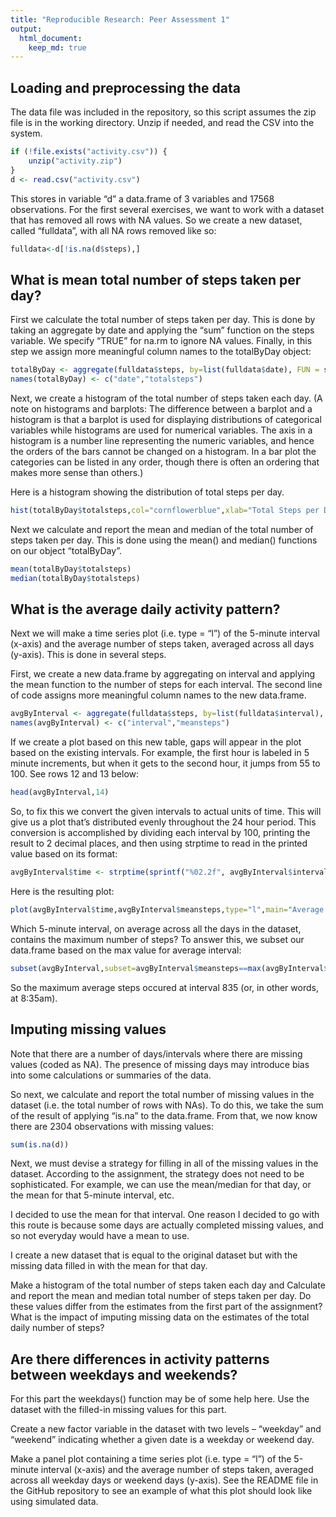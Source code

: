 ```yaml
---
title: "Reproducible Research: Peer Assessment 1"
output: 
  html_document:
    keep_md: true
---
```



## Loading and preprocessing the data

The data file was included in the repository, so this script assumes the zip file is in the working directory.  Unzip if needed, and read the CSV into the system.
    
```r
if (!file.exists("activity.csv")) {
    unzip("activity.zip")
} 
d <- read.csv("activity.csv")
```    
This stores in variable "d" a data.frame of 3 variables and 17568 observations.  For the first several exercises, we want to work with a dataset that has removed all rows with NA values.  So we create a new dataset, called "fulldata", with all NA rows removed like so:

```r
fulldata<-d[!is.na(d$steps),]
```

## What is mean total number of steps taken per day?

First we calculate the total number of steps taken per day.  This is done by taking an aggregate by date and applying the "sum" function on the steps variable. We specify "TRUE" for na.rm to ignore NA values.  Finally, in this step we assign more meaningful column names to the totalByDay object: 

```r
totalByDay <- aggregate(fulldata$steps, by=list(fulldata$date), FUN = sum)
names(totalByDay) <- c("date","totalsteps")
```

Next, we create a histogram of the total number of steps taken each day.  (A note on histograms and barplots: The difference between a barplot and a histogram is that a barplot is used for displaying distributions of categorical variables while histograms are used for
numerical variables.  The axis in a histogram is a number line representing the numeric variables, and hence the orders of
the bars cannot be changed on a histogram.  In a bar plot the categories can be listed in any order, though there is often an ordering that makes more sense than others.)

Here is a histogram showing the distribution of total steps per day.

```r
hist(totalByDay$totalsteps,col="cornflowerblue",xlab="Total Steps per Day",breaks=20,main="Histogram of Total Steps per Day")
```


Next we calculate and report the mean and median of the total number of steps taken per day.  This is done using the mean() and median() functions on our object "totalByDay".

```r
mean(totalByDay$totalsteps)
median(totalByDay$totalsteps)

```


## What is the average daily activity pattern?

Next we will make a time series plot (i.e. type = "l") of the 5-minute interval (x-axis) and the average number of steps taken, averaged across all days (y-axis).  This is done in several steps.

First, we create a new data.frame by aggregating on interval and applying the mean function to the number of steps for each interval.  The second line of code assigns more meaningful column names to the new data.frame.

```r
avgByInterval <- aggregate(fulldata$steps, by=list(fulldata$interval), FUN = mean, na.rm = TRUE)
names(avgByInterval) <- c("interval","meansteps")

```

If we create a plot based on this new table, gaps will appear in the plot based on the existing intervals.  For example, the first hour is labeled in 5 minute increments, but when it gets to the second hour, it jumps from 55 to 100.  See rows 12 and 13 below:

```r
head(avgByInterval,14)
```

So, to fix this we convert the given intervals to actual units of time.  This will give us a plot that's distributed evenly throughout the 24 hour period. This conversion is accomplished by dividing each interval by 100, printing the result to 2 decimal places, and then using strptime to read in the printed value based on its format:


```r
avgByInterval$time <- strptime(sprintf("%02.2f", avgByInterval$interval / 100), format="%H.%M")
```

Here is the resulting plot: 

```r
plot(avgByInterval$time,avgByInterval$meansteps,type="l",main="Average Steps by Interval for All Days",xlab="Interval",ylab="Average Steps")
```


Which 5-minute interval, on average across all the days in the dataset, contains the maximum number of steps? To answer this, we subset our data.frame based on the max value for average interval:

```r
subset(avgByInterval,subset=avgByInterval$meansteps==max(avgByInterval$meansteps))
```

So the maximum average steps occured at interval 835 (or, in other words, at 8:35am).

## Imputing missing values

Note that there are a number of days/intervals where there are missing values (coded as NA). The presence of missing days may introduce bias into some calculations or summaries of the data.

So next, we calculate and report the total number of missing values in the dataset (i.e. the total number of rows with NAs).  To do this, we take the sum of the result of applying "is.na" to the data.frame. From that, we now know there are 2304 observations with missing values:

```r
sum(is.na(d))
```

Next, we must devise a strategy for filling in all of the missing values in the dataset. According to the assignment, the strategy does not need to be sophisticated. For example, we can use the mean/median for that day, or the mean for that 5-minute interval, etc.

I decided to use the mean for that interval.  One reason I decided to go with this route is because some days are actually completed missing values, and so not everyday would have a  mean to use.

I create a new dataset that is equal to the original dataset but with the missing data filled in with the mean for that day.

Make a histogram of the total number of steps taken each day and Calculate and report the mean and median total number of steps taken per day. Do these values differ from the estimates from the first part of the assignment? What is the impact of imputing missing data on the estimates of the total daily number of steps?

## Are there differences in activity patterns between weekdays and weekends?

For this part the weekdays() function may be of some help here. Use the dataset with the filled-in missing values for this part.

Create a new factor variable in the dataset with two levels – “weekday” and “weekend” indicating whether a given date is a weekday or weekend day.

Make a panel plot containing a time series plot (i.e. type = "l") of the 5-minute interval (x-axis) and the average number of steps taken, averaged across all weekday days or weekend days (y-axis). See the README file in the GitHub repository to see an example of what this plot should look like using simulated data.